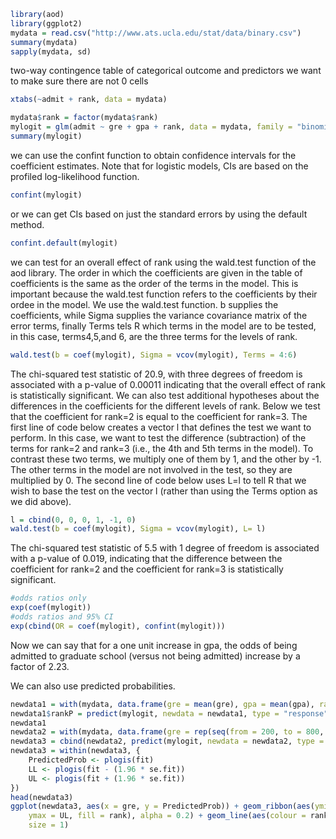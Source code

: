 ```r
library(aod)
library(ggplot2)
mydata = read.csv("http://www.ats.ucla.edu/stat/data/binary.csv")
summary(mydata)
sapply(mydata, sd)
```

 two-way contingence table of categorical outcome and predictors we want to make sure there are not 0 cells

```r
xtabs(~admit + rank, data = mydata)
```

```r
mydata$rank = factor(mydata$rank)
mylogit = glm(admit ~ gre + gpa + rank, data = mydata, family = "binomial")
summary(mylogit)
```

we can use the confint function to obtain confidence intervals for the coefficient estimates. Note that for logistic models, CIs are based on the profiled log-likelihood function.

```r
confint(mylogit)
```
or we can get CIs based on just the standard errors by using the default method.
```r
confint.default(mylogit)
```

 we can test for an overall effect of rank using the wald.test function of the aod library. The order in which the coefficients are given in the table of coefficients is the same as the order of the terms in the model. This is important because the wald.test function refers to the coefficients by their ordee in the model. We use the wald.test function. b supplies the coefficients, while Sigma supplies the variance covariance matrix of the error terms, finally Terms tels R which terms in the model are to be tested, in this case, terms4,5,and 6, are the three terms for the levels of rank.

```r
wald.test(b = coef(mylogit), Sigma = vcov(mylogit), Terms = 4:6)
```

 The chi-squared test statistic of 20.9, with three degrees of freedom is associated with a p-value of 0.00011 indicating that the overall effect of rank is statistically significant.
 We can also test additional hypotheses about the differences in the coefficients for the different levels of rank. Below we test that the coefficient for rank=2 is equal to the coefficient for rank=3. The first line of code below creates a vector l that defines the test we want to perform. In this case, we want to test the difference (subtraction) of the terms for rank=2 and rank=3 (i.e., the 4th 
 and 5th terms in the model). To contrast these two terms, we multiply one of them by 1, and the other by -1. The other terms in the model are not involved in the test, so they are multiplied by 0. The second line of code below uses L=l to tell R that we wish to base the test on the vector l (rather than using the Terms option as we did above).

```r
l = cbind(0, 0, 0, 1, -1, 0)
wald.test(b = coef(mylogit), Sigma = vcov(mylogit), L= l)
```

 The chi-squared test statistic of 5.5 with 1 degree of freedom is associated with a p-value of 0.019, indicating that the difference between the coefficient for rank=2 and the coefficient for rank=3 is statistically significant.

```r
#odds ratios only
exp(coef(mylogit))
#odds ratios and 95% CI
exp(cbind(OR = coef(mylogit), confint(mylogit)))
```

 Now we can say that for a one unit increase in gpa, the odds of being admitted to graduate school (versus not being admitted) increase by a factor of 2.23. 

 We can also use predicted probabilities.
```r
newdata1 = with(mydata, data.frame(gre = mean(gre), gpa = mean(gpa), rank = factor(1:4)))
newdata1$rankP = predict(mylogit, newdata = newdata1, type = "response")
newdata1
newdata2 = with(mydata, data.frame(gre = rep(seq(from = 200, to = 800, length.out = 100),4), gpa = mean(gpa), rank = factor(rep(1:4, each = 100))))
newdata3 = cbind(newdata2, predict(mylogit, newdata = newdata2, type = "link", se = TRUE))
newdata3 = within(newdata3, {
    PredictedProb <- plogis(fit)
    LL <- plogis(fit - (1.96 * se.fit))
    UL <- plogis(fit + (1.96 * se.fit))
})
head(newdata3)
ggplot(newdata3, aes(x = gre, y = PredictedProb)) + geom_ribbon(aes(ymin = LL,
    ymax = UL, fill = rank), alpha = 0.2) + geom_line(aes(colour = rank),
    size = 1)
```

